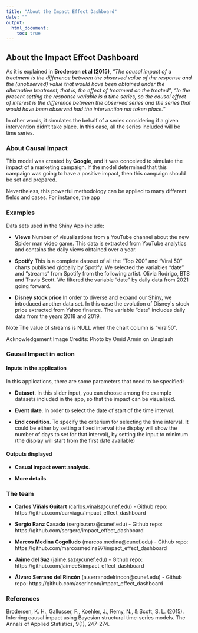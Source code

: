 ```yaml
---
title: "About the Impact Effect Dashboard"
date: ""
output: 
  html_document:
    toc: true
---
```


## About the Impact Effect Dashboard

As it is explained in **Brodersen et al (2015)**, *"The causal impact of a treatment is the difference between the observed value of the response and the (unobserved) value that would have been obtained under the alternative treatment, that is, the effect of treatment on the treated"*, *"In the present setting the response variable is a time series, so the causal effect of interest is the difference between the observed series and the series that would have been observed had the intervention not taken place."* 

In other words, it simulates the behalf of a series considering if a given intervention didn't take place. In this case, all the series included will be time series. 


### About Causal Impact

This model was created by **Google**, and it was conceived to simulate the impact of a marketing campaign. If the model determined that this campaign was going to have a positive impact, then this campaign should be set and prepared.

Nevertheless, this powerful methodology can be applied to many different fields and cases. For instance, the app 


### Examples

Data sets used in the Shiny App include:

* **Views** 
Number of visualizations from a YouTube channel about the new Spider man video game. This data is extracted from YouTube analytics and contains the daily views obtained over a year. 

* **Spotify** 
This is a complete dataset of all the "Top 200" and "Viral 50" charts published globally by Spotify. We selected the variables "date" and "streams" from Spotify from the following artist. Olivia Rodrigo, BTS and Travis Scott. We filtered the variable "date" by daily data from 2021 going forward.

* **Disney stock price** 
In order to diverse and expand our Shiny, we introduced another data set. In this case the evolution of Disney´s stock price extracted from Yahoo finance. The variable "date" includes daily data from the years 2018 and 2019. 

Note
The value of streams is NULL when the chart column is "viral50".

Acknowledgement
Image Credits: Photo by Omid Armin on Unsplash

### Causal Impact in action

#### Inputs in the application

In this applications, there are some parameters that need to be specified: 

* **Dataset**. 
In this slider input, you can choose among the example datasets included in the app, so that the impact can be visualized. 

* **Event date**.
In order to select the date of start of the time interval.

* **End condition**. 
To specify the criterium for selecting the time interval. It could be either by setting a fixed interval (the display will show the number of days to set for that interval), by setting the input to minimum (the display will start from the first date available)

#### Outputs displayed

* **Casual impact event analysis**. 

* **More details**.

### The team

* **Carlos Viñals Guitart** (carlos.vinals@cunef.edu) - Github repo: https://github.com/carviagu/impact_effect_dashboard 

* **Sergio Ranz Casado** (sergio.ranz@cunef.edu) - Github repo: https://github.com/sergerc/impact_effect_dashboard 

* **Marcos Medina Cogolludo** (marcos.medina@cunef.edu) - Github repo: https://github.com/marcosmedina97/impact_effect_dashboard 

* **Jaime del Saz** (jaime.saz@cunef.edu) - Github repo: https://github.com/jaimee8/impact_effect_dashboard

* **Álvaro Serrano del Rincón** (a.serranodelrincon@cunef.edu) - Github repo: https://github.com/aserincon/impact_effect_dashboard

### References

Brodersen, K. H., Gallusser, F., Koehler, J., Remy, N., & Scott, S. L. (2015). Inferring causal impact using Bayesian structural time-series models. The Annals of Applied Statistics, 9(1), 247-274. 


